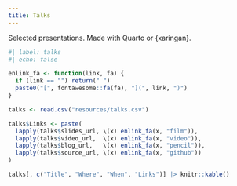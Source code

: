 ```yaml
---
title: Talks
---
```


Selected presentations. Made with Quarto or {xaringan}.

```r
#| label: talks
#| echo: false

enlink_fa <- function(link, fa) {
  if (link == "") return(" ")
  paste0("[", fontawesome::fa(fa), "](", link, ")")
}

talks <- read.csv("resources/talks.csv")

talks$Links <- paste(
  lapply(talks$slides_url, \(x) enlink_fa(x, "film")),
  lapply(talks$video_url,  \(x) enlink_fa(x, "video")),
  lapply(talks$blog_url,   \(x) enlink_fa(x, "pencil")),
  lapply(talks$source_url, \(x) enlink_fa(x, "github"))
)

talks[, c("Title", "Where", "When", "Links")] |> knitr::kable()
```
